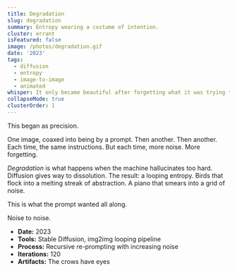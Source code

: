 ```yaml
---
title: Degradation
slug: degradation
summary: Entropy wearing a costume of intention.
cluster: errant
isFeatured: false
image: /photos/degradation.gif
date: '2023'
tags:
  - diffusion
  - entropy
  - image-to-image
  - animated
whisper: It only became beautiful after forgetting what it was trying to be.
collapseMode: true
clusterOrder: 1
---
```



<ProjectOverview>
This began as precision.

One image, coaxed into being by a prompt. Then another. Then another.  
Each time, the same instructions. But each time, more noise. More forgetting.

*Degradation* is what happens when the machine hallucinates too hard.  
Diffusion gives way to dissolution.
The result: a looping entropy. Birds that flock into a melting streak of abstraction. A piano that smears into a grid of noise.

This is what the prompt wanted all along.
</ProjectOverview>

<MediaSection title="Meltdowns">
<div className="grid grid-cols-1 sm:grid-cols-2 gap-4">
  <ZoomImage src="/photos/degradation.gif" alt="Flying crows, frame-decayed" />
  <ZoomImage src="/photos/piano-melt.gif" alt="Twisted architecture" />
</div>
</MediaSection>

<FieldNote>
Noise to noise.
</FieldNote>

<CollapseMetadata>
  <ul>
    <li><strong>Date:</strong> 2023</li>
    <li><strong>Tools:</strong> Stable Diffusion, img2img looping pipeline</li>
    <li><strong>Process:</strong> Recursive re-prompting with increasing noise</li>
    <li><strong>Iterations:</strong> 120 </li>
    <li><strong>Artifacts:</strong> The crows have eyes</li>
  </ul>
</CollapseMetadata>

<CallToAction email="aaron.demby.jones@gmail.com" />

